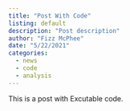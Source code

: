 ```yaml
---
title: "Post With Code"
listing: default
description: "Post description"
author: "Fizz McPhee"
date: "5/22/2021"
categories:
  - news
  - code
  - analysis
---
```


This is a post with Excutable code.
